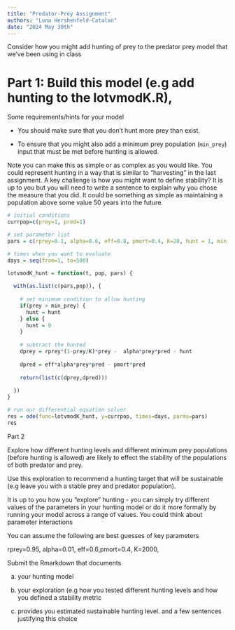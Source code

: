 ```yaml
---
title: "Predator-Prey Assignment"
authors: "Luna Hershenfeld-Catalan"
date: "2024 May 30th"
---
```


Consider how you might add hunting  of prey to the predator prey model that we've been using in class

# Part 1: Build this model (e.g add hunting to the lotvmodK.R),

Some requirements/hints for your model

- You should make sure that you don't hunt more prey than exist.

- To ensure that you might also add a minimum prey population (`min_prey`) input that must be met before hunting is allowed.

Note you can make this as simple or as complex as you would like. You could represent hunting in a way that is similar to "harvesting" in the last assignment.  A key challenge is how you might want to define stability? It is up to you but you will need to write a sentence to explain why you chose the measure that you did.  It could be something as simple as maintaining a population above some value 50 years into the future. 

```r
# initial conditions
currpop=c(prey=1, pred=1)

# set parameter list
pars = c(rprey=0.1, alpha=0.6, eff=0.8, pmort=0.4, K=20, hunt = 1, min_prey = 0)

# times when you want to evaluate
days = seq(from=1, to=500)

lotvmodK_hunt = function(t, pop, pars) {
  
  with(as.list(c(pars,pop)), {
    
    # set minimum condition to allow hunting
    if(prey > min_prey) {
      hunt = hunt
    } else {
      hunt = 0
    }
    
    # subtract the hunted
    dprey = rprey*(1-prey/K)*prey -  alpha*prey*pred - hunt 
    
    dpred = eff*alpha*prey*pred - pmort*pred
    
    return(list(c(dprey,dpred)))
    
  })
}

# run our differential equation solver
res = ode(func=lotvmodK_hunt, y=currpop, times=days, parms=pars)
res
```


Part 2

Explore how different hunting levels and different minimum prey populations (before hunting is allowed) are likely to effect the stability of the populations of both predator and prey.

Use this exploration to recommend a hunting target that will be sustainable (e.g leave you with a stable prey and predator population).

It is up to you how you "explore" hunting  - you can simply try different values of the parameters in your hunting model or do it more formally by running your model across a range of values. You could think about parameter interactions

You can assume the following are best guesses of key parameters

rprey=0.95, alpha=0.01, eff=0.6,pmort=0.4, K=2000,

Submit the Rmarkdown that documents

a) your hunting model

b) your exploration (e.g how you tested different hunting levels and how you defined a stability metric

c) provides you estimated sustainable hunting level. and a few sentences justifying this choice 